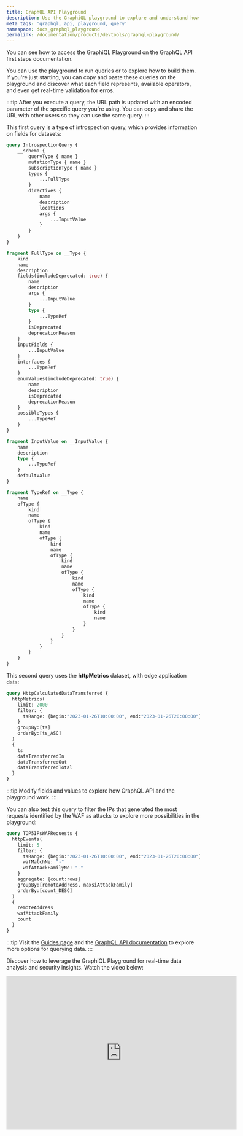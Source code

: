 ```yaml
---
title: GraphQL API Playground
description: Use the GraphiQL playground to explore and understand how it works.
meta_tags: 'graphql, api, playground, query'
namespace: docs_graphql_playground
permalink: /documentation/products/devtools/graphql-playground/
---
```



You can see how to access the GraphiQL Playground on the GraphQL API first steps documentation.

<LinkButton link="/en/documentation/devtools/graphql-api/first-steps/#accessing-graphql-playground" label="Access GraphiQL Playground" severity="secondary" />

You can use the playground to run queries or to explore how to build them. If you're just starting, you can copy and paste these queries on the playground and discover what each field represents, available operators, and even get real-time validation for erros.

:::tip
After you execute a query, the URL path is updated with an encoded parameter of the specific query you're using. You can copy and share the URL with other users so they can use the same query.
:::

This first query is a type of introspection query, which provides information on fields for datasets:

```graphql
query IntrospectionQuery {
    __schema {
        queryType { name }
        mutationType { name }
        subscriptionType { name }
        types {
            ...FullType       
        }
        directives {
            name
            description
            locations
            args {
                ...InputValue        
            }
        }
    }
}

fragment FullType on __Type {
    kind
    name
    description
    fields(includeDeprecated: true) {
        name
        description
        args {
            ...InputValue
        }
        type {
            ...TypeRef
        }
        isDeprecated
        deprecationReason
    }
    inputFields {
        ...InputValue
    }
    interfaces {
        ...TypeRef
    }
    enumValues(includeDeprecated: true) {
        name
        description
        isDeprecated
        deprecationReason
    }
    possibleTypes {
        ...TypeRef
    }
}

fragment InputValue on __InputValue {
    name
    description
    type { 
        ...TypeRef 
    }
    defaultValue
}

fragment TypeRef on __Type {
    name
    ofType {
        kind
        name
        ofType {
            kind
            name
            ofType {
                kind
                name
                ofType {
                    kind
                    name
                    ofType {
                        kind
                        name
                        ofType {
                            kind
                            name
                            ofType {
                                kind
                                name
                            }
                        }
                    }
                }
            }
        }
    }
}
```

This second query uses the **httpMetrics** dataset, with edge application data:

```graphql
query HttpCalculatedDataTransferred {
  httpMetrics(
    limit: 2000
    filter: {
      tsRange: {begin:"2023-01-26T10:00:00", end:"2023-01-26T20:00:00"}
    }
    groupBy:[ts]
    orderBy:[ts_ASC]
  )
  {
    ts
    dataTransferredIn
    dataTransferredOut
    dataTransferredTotal
  }
}
```

:::tip
Modify fields and values to explore how GraphQL API and the playground work.
:::

You can also test this query to filter the IPs that generated the most requests identified by the WAF as attacks to explore more possibilities in the playground:

```graphql
query TOP5IPsWAFRequests {
  httpEvents(
    limit: 5
    filter: {
      tsRange: {begin:"2023-01-26T10:00:00", end:"2023-01-26T20:00:00"},
      wafMatchNe: "-"
      wafAttackFamilyNe: "-"
    }
    aggregate: {count:rows}
    groupBy:[remoteAddress, naxsiAttackFamily]
    orderBy:[count_DESC]
  )
  {
    remoteAddress
    wafAttackFamily
    count
  }
}
```

:::tip
Visit the [Guides page](/en/documentation/products/guides/#graphql-api) and the [GraphQL API documentation](/en/documentation/devtools/graphql-api/) to explore more options for querying data.
:::

Discover how to leverage the GraphiQL Playground for real-time data analysis and security insights. Watch the video below:
<div class="cms-embed">
  <iframe width="600" height="400" src="https://www.youtube.com/embed/0V_MlxWoYPU?si=AEOBC1TcBuuvUXzg" loading="lazy" title="YouTube video player" frameborder="0" allow="accelerometer; autoplay; clipboard-write; encrypted-media; gyroscope; picture-in-picture; web-share" allowfullscreen></iframe>
</div>


